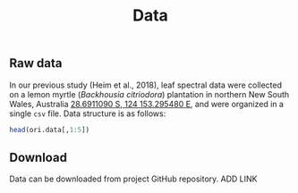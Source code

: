 % Data 

## Raw data 

In our previous study (Heim et al., 2018), leaf spectral data were collected on 
a lemon myrtle (_Backhousia citriodora_) plantation in northern New South Wales, 
Australia [28.6911090 S, 124 153.295480 E](https://goo.gl/maps/3zDQJfcQQf52), 
and were organized in a single `csv` file. Data structure is as follows:

```r
head(ori.data[,1:5])
```

## Download 

Data can be downloaded from project GitHub repository. ADD LINK